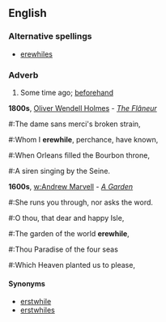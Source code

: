 ==English==

===Alternative spellings===
*[[erewhiles]]

===Adverb===
{{en-adv}}

# {{context|archaic|or|poetic}} Some time ago; [[beforehand]]
'''1800s''', [[w:Oliver Wendell Holmes, Sr.|Oliver Wendell Holmes]] - ''[[s:The Flâneur|The Flâneur]]''
#:The dame sans merci's broken strain,
#:Whom I '''erewhile''', perchance, have known,
#:When Orleans filled the Bourbon throne,
#:A siren singing by the Seine.

'''1600s''', [[w:Andrew Marvell]] - ''[[s:A Garden|A Garden]]''
#:She runs you through, nor asks the word.
#:O thou, that dear and happy Isle,
#:The garden of the world '''erewhile''',
#:Thou Paradise of the four seas
#:Which Heaven planted us to please,

====Synonyms====
*[[erstwhile]]
*[[erstwhiles]]